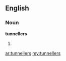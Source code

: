 ==English==

===Noun===
'''tunnellers'''

# {{plural of|[[tunneller]]}}

[[ar:tunnellers]]
[[my:tunnellers]]